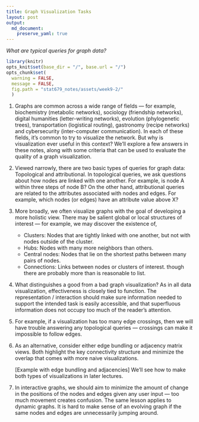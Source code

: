 ```yaml
---
title: Graph Visualization Tasks
layout: post
output: 
  md_document:
    preserve_yaml: true
---
```


_What are typical queries for graph data?_

```r
library(knitr)
opts_knit$set(base_dir = "/", base.url = "/")
opts_chunk$set(
  warning = FALSE, 
  message = FALSE,
  fig.path = "stat679_notes/assets/week9-2/"
  )
```

1. Graphs are common across a wide range of fields — for example, biochemistry
(metabolic networks), sociology (friendship networks), digital humanities
(letter-writing networks), evolution (phylogenetic trees), transportation
(logistical routing), gastronomy (recipe networks) and cybersecurity
(inter-computer communication). In each of these fields, it’s common to try to
visualize the network. But why is visualization ever useful in this context?
We’ll explore a few answers in these notes, along with some criteria that can be
used to evaluate the quality of a graph visualization.

1. Viewed narrowly, there are two basic types of queries for graph data:
Topological and attributional. In topological queries, we ask questions about
how nodes are linked with one another. For example, is node A within three steps
of node B? On the other hand, attributional queries are related to the
attributes associated with nodes and edges. For example, which nodes (or edges)
have an attribute value above X?

1. More broadly, we often visualize graphs with the goal of developing a more
holistic view. There may be salient global or local structures of interest — for
example, we may discover the existence of,
  
  	* Clusters: Nodes that are tightly linked with one another, but not with nodes outside of the cluster.
  	* Hubs: Nodes with many more neighbors than others.
  	* Central nodes: Nodes that lie on the shortest paths between many pairs of nodes.
  	* Connections: Links between nodes or clusters of interest.
  	though there are probably more than is reasonable to list.
	
1. What distinguishes a good from a bad graph visualization? As in all data
visualization, effectiveness is closely tied to function. The representation /
interaction should make sure information needed to support the intended task is
easily accessible, and that superfluous information does not occupy too much of
the reader’s attention.

1. For example, if a visualization has too many edge crossings, then we will
have trouble answering any topological queries — crossings can make it
impossible to follow edges.

1. As an alternative, consider either edge bundling or adjacency matrix views.
Both highlight the key connectivity structure and minimize the overlap that
comes with more naive visualizations.

	[Example with edge bundling and adjacencies]
	We’ll see how to make both types of visualizations in later lectures.
	
1. In interactive graphs, we should aim to minimize the amount of change in the
positions of the nodes and edges given any user input — too much movement
creates confusion. The same lesson applies to dynamic graphs. It is hard to make
sense of an evolving graph if the same nodes and edges are unnecessarily jumping
around.

